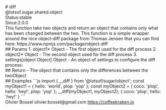 <div class="docmap-mdx">
# diff
<div class="_namespace">@lotsof.sugar.shared.object</div>
<div class="_metas">
<div class="_status"><span class="_status-label">Status:</span><span class="_status-value -stable">stable</span></div>
<div class="_since"><span class="_since-label">Since:</span><span class="_since-value">2.0.0</span></div>
</div>
<div class="_description">
This function take two objects and return an object that contains only what has been changed between the two.
This function is a simple wrapper around the nice object-diff package from Thomas Jensen that you can find here: https://www.npmjs.com/package/object-diff
</div>
<div class="_params">
## Params
1. <span class="_name">object1<span class="_required">*</span></span><span class="_default"></span> <span class="_type">Object</span>
   - The first object used for the diff process
2. <span class="_name">object2<span class="_required">*</span></span><span class="_default"></span> <span class="_type">Object</span>
   - The second object used for the diff process
3. <span class="_name">settings</span><span class="_default">[object Object]</span> <span class="_type">Object</span>
   - An object of settings to configure the diff process:
</div>
<div class="_return">
## Return
- <span class="_description">The object that contains only the differences between the two</span><span class="_default"></span><span class="_type">Object</span>
</div>
<div class="_examples">
## Examples
```js
import { __diff } from '@lotsof/sugar/object';
const myObject1 = {
   hello: 'world',
   plop: 'yop'
};
const myObject2 = {
   coco: 'plop',
   hello: 'hey!',
   plop: 'yop'
};
__diff(myObject1, myObject2);
{
   coco: 'plop',
   hello: 'hey!'
}
```
</div>
<div class="_author">
<span class="_name">Olivier Bossel</span>
<span class="_email">olivier.bossel@gmail.com</span>
<a href="https://coffeekraken.io" target="_blank" class="_url">https://coffeekraken.io</a>
</div>
</div>